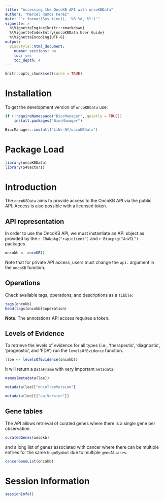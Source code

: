 ```yaml
---
title: "Accessing the OncoKB API with oncoKBData"
authors: "Marcel Ramos Perez"
date: "`r format(Sys.time(), '%B %d, %Y')`"
vignette: >
  %\VignetteEngine{knitr::rmarkdown}
  %\VignetteIndexEntry{oncoKBData User Guide}
  %\VignetteEncoding{UTF-8}
output:
  BiocStyle::html_document:
    number_sections: no
    toc: yes
    toc_depth: 4
---
```


```r
knitr::opts_chunk$set(cache = TRUE)
```

# Installation

To get the development version of `oncoKBData` use: 

```r
if (!requireNamespace("BiocManager", quietly = TRUE))
    install.packages("BiocManager")

BiocManager::install("LiNk-NY/oncoKBData")
```

# Package Load

```r
library(oncoKBData)
library(S4Vectors)
```

# Introduction

The `oncoKBData` aims to provide access to the OncoKB API via the public
API. Access is also possible with a licensed token.

## API representation

In order to use the OncoKB API, we must instantiate an API object as provided
by the `r CRANpkg("rapiclient")` and `r Biocpkg("AnVIL")` packages.

```r
oncokb <- oncoKB()
```

Note that for private API access, users must change the `api.` argument
in the `oncoKB` function.

## Operations

Check available tags, operations, and descriptions as a `tibble`:

```r
tags(oncokb)
head(tags(oncokb)$operation)
```

__Note__. The annotations API access requires a token. 

## Levels of Evidence

To retrieve the levels of evidence for all types (i.e., 'therapeutic',
'diagnostic', 'prognostic', and 'FDA') run the `levelsOfEvidence` function. 

```r
(loe <- levelsOfEvidence(oncokb))
```

It will return a `DataFrame` with very important `metadata`:

```r
names(metadata(loe))

metadata(loe)["oncoTreeVersion"]

metadata(loe)[["apiVersion"]]
```

## Gene tables

The API allows retrieval of curated genes where there is a single gene per
observation: 

```r
curatedGenes(oncokb)
```

and a long list of genes associated with cancer where there can be multiple
entries for the same `hugoSymbol` due to multiple `geneAliases`:

```r
cancerGeneList(oncokb)
```

# Session Information

```r
sessionInfo()
```

